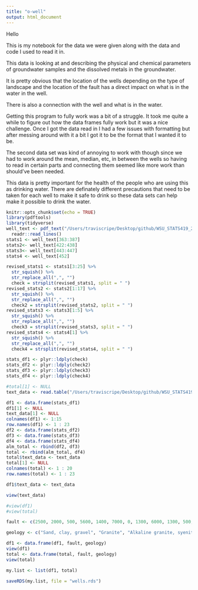 ```yaml
---
title: "o-well"
output: html_document
---
```


Hello

This is my notebook for the data we were given along with the data and code I used to read it in.

This data is looking at and describing the physical and chemical parameters of groundwater samples and the dissolved metals in the groundwater.

It is pretty obvious that the location of the wells depending on the type of landscape and the location of the fault has a direct impact on what is in the water in the well.

There is also a connection with the well and what is in the water. 

Getting this program to fully work was a bit of a struggle. It took me quite a while to figure out how the data frames fully work but it was a nice challenge. Once I got the data read in I had a few issues with formatting but after messing around with it a bit I got it to be the format that I wanted it to be. 

The second data set was kind of annoying to work with though since we had to work around the mean, median, etc, in between the wells so having to read in certain parts and connecting them seemed like more work than should've been needed. 

This data is pretty important for the health of the people who are using this as drinking water. There are definately different precautions that need to be taken for each well to make it safe to drink so these data sets can help make it possible to drink the water. 


```r
knitr::opts_chunk$set(echo = TRUE)
library(pdftools)
library(tidyverse)
well_text <- pdf_text("/Users/traviscripe/Desktop/github/WSU_STATS419_2021/datasets/Well/Well-23.pdf") %>%
  readr::read_lines()
stats1 <- well_text[363:387]
stats2<- well_text[422:438]
stats3<- well_text[443:447]
stats4 <- well_text[452]

revised_stats1 <- stats1[3:25] %>%
  str_squish() %>%
  str_replace_all(",", "")
  check = strsplit(revised_stats1, split = " ")
revised_stats2 <- stats2[1:17] %>%
  str_squish() %>%
  str_replace_all(",", "")
  check2 = strsplit(revised_stats2, split = " ")
revised_stats3 <- stats3[1:5] %>%
  str_squish() %>%
  str_replace_all(",", "")
  check3 = strsplit(revised_stats3, split = " ")
revised_stats4 <- stats4[1] %>%
  str_squish() %>%
  str_replace_all(",", "")
  check4 = strsplit(revised_stats4, split = " ")

stats_df1 <- plyr::ldply(check)
stats_df2 <- plyr::ldply(check2)
stats_df3 <- plyr::ldply(check3)
stats_df4 <- plyr::ldply(check4)

#total[1] <- NULL
text_data <- read.table("/Users/traviscripe/Desktop/github/WSU_STATS419_2021/datasets/Well/wells-location.txt", sep = "|", header = TRUE, dec = ".")

df1 <- data.frame(stats_df1)
df1[1] <- NULL
text_data[1] <- NULL
colnames(df1) <- 1:15
row.names(df1) <- 1 : 23
df2 <- data.frame(stats_df2)
df3 <- data.frame(stats_df3)
df4 <- data.frame(stats_df4)
alm_total <- rbind(df2, df3)
total <- rbind(alm_total, df4)
total$text_data <- text_data 
total[1] <- NULL
colnames(total) <- 1 : 20
row.names(total) <- 1 : 23

df1$text_data <- text_data 

view(text_data)

#view(df1)
#view(total)

fault <- c(2500, 2000, 500, 5600, 1400, 7000, 0, 1300, 6000, 1300, 500, 1000, 15000, 3000, 3000, 500, 600, 10000, 3000, 1000, 3000, 9000, 500)

geology <- c("Sand, clay, gravel", "Granite", "Alkaline granite, syenite", "Alkaline granite, syenite", "Granite, Volcanic rock, breccia", "Volcanic rock, breccia", "Sand, clay, gravel", "Alkaline granite, syenite", "Sand, clay, gravel", "Volcanic rock, breccia", "Alkaline granite, syenite", "Granite", "Sand, clay, gravel", "Sand, clay, gravel", "Volcanic rock, breccia", "Alkaline granite, syenite", "Sand, clay, gravel", "Sand, clay, gravel", "Sand, clay, gravel", "Sand, clay, gravel", "Sand, clay, gravel", "Sand, clay, gravel", "Alkaline granite, syenite")

df1 <- data.frame(df1, fault, geology)
view(df1)
total <- data.frame(total, fault, geology)
view(total)

my.list <- list(df1, total)

saveRDS(my.list, file = "wells.rds")

```